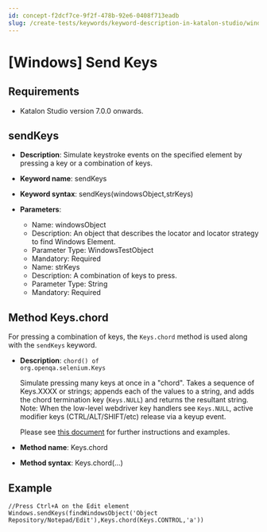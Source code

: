 ```yaml
---
id: concept-f2dcf7ce-9f2f-478b-92e6-0408f713eadb
slug: /create-tests/keywords/keyword-description-in-katalon-studio/windows-keywords/windows-send-keys
---
```


# \[Windows\] Send Keys

## Requirements

-   Katalon Studio version 7.0.0 onwards.


## sendKeys

-   **Description**: Simulate keystroke events on the specified element by pressing a key or a combination of keys.
-   **Keyword name**: sendKeys
-   **Keyword syntax**: sendKeys\(windowsObject,strKeys\)
-   **Parameters**:

    -   Name: windowsObject
    -   Description: An object that describes the locator and locator strategy to find Windows Element.
    -   Parameter Type: WindowsTestObject
    -   Mandatory: Required
    -   Name: strKeys
    -   Description: A combination of keys to press.
    -   Parameter Type: String
    -   Mandatory: Required

## Method Keys.chord

For pressing a combination of keys, the <code>Keys.chord</code> method is used along with the <code>sendKeys</code> keyword.

-   **Description**: <code>chord() of org.openqa.selenium.Keys</code>

    Simulate pressing many keys at once in a "chord". Takes a sequence of Keys.XXXX or strings; appends each of the values to a string, and adds the chord termination key \(<code>Keys.NULL</code>\) and returns the resultant string. Note: When the low-level webdriver key handlers see <code>Keys.NULL</code>, active modifier keys \(CTRL/ALT/SHIFT/etc\) release via a keyup event.

    Please see [this document](https://www.codota.com/code/java/methods/org.openqa.selenium.Keys/chord) for further instructions and examples.

-   **Method name**: Keys.chord
-   **Method syntax**: Keys.chord\(...\)

## Example

```
//Press Ctrl+A on the Edit element
Windows.sendKeys(findWindowsObject('Object Repository/Notepad/Edit'),Keys.chord(Keys.CONTROL,'a'))

```